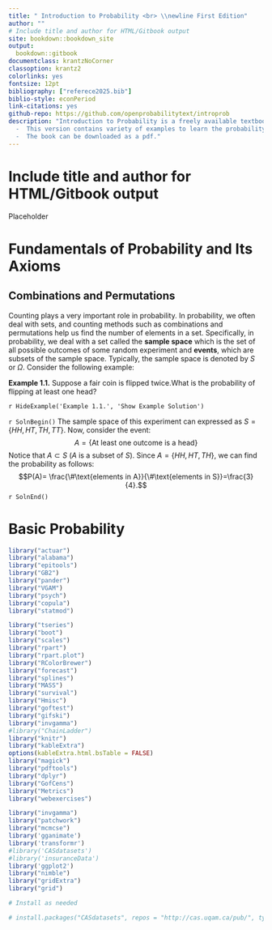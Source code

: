```yaml
--- 
title: " Introduction to Probability <br> \\newline First Edition"
author: ""
# Include title and author for HTML/Gitbook output
site: bookdown::bookdown_site
output:
  bookdown::gitbook
documentclass: krantzNoCorner
classoption: krantz2
colorlinks: yes
fontsize: 12pt
bibliography: ["referece2025.bib"]
biblio-style: econPeriod
link-citations: yes
github-repo: https://github.com/openprobabilitytext/introprob
description: "Introduction to Probability is a freely available textbook for MATH350 students.
  -  This version contains variety of examples to learn the probability concepts in your own phase.
  -  The book can be downloaded as a pdf."
---
```


# Include title and author for HTML/Gitbook output

Placeholder



<!--chapter:end:index.Rmd-->

# Fundamentals of Probability and Its Axioms

## Combinations and Permutations
Counting plays a very important role in probability. In probability, we often deal with sets, and counting methods such as combinations and permutations help us find the number of elements in a set. Specifically, in probability, we deal with a set called the **sample space** which is the set of all possible outcomes of some random experiment and **events**, which are subsets of the sample space. Typically, the sample space is denoted by $S$ or $\Omega.$ Consider the following example:

**Example 1.1.**
Suppose a fair coin is flipped twice.What is the probability of flipping at least one head?


`r HideExample('Example 1.1.', 'Show Example Solution')`

`r SolnBegin()` The sample space of this experiment can expressed as $S=\{HH,HT,TH,TT\}$. Now, consider the event:
$$A=\{\text{At least one outcome is a head}\}$$
Notice that $A\subset S$ ($A$ is a subset of $S$). Since $A=\{HH,HT,TH\},$ we can find the probability as follows:
$$P(A)= \frac{\#\text{elements in A}}{\#\text{elements in S}}=\frac{3}{4}.$$
`r SolnEnd()`

</div>

<!--chapter:end:02-counting.Rmd-->

# Basic Probability

<!--chapter:end:03-basics.Rmd-->




<!--chapter:end:Glossary.Rmd-->


```r
library("actuar")
library("alabama")
library("epitools")
library("GB2")
library("pander")
library("VGAM")
library("psych")
library("copula")
library("statmod")

library("tseries")
library("boot")
library("scales")
library("rpart")
library("rpart.plot")
library("RColorBrewer")
library("forecast")
library("splines")
library("MASS")
library("survival")
library("Hmisc")
library("goftest")
library("gifski")
library("invgamma")
#library("ChainLadder")
library("knitr")
library("kableExtra")
options(kableExtra.html.bsTable = FALSE)
library("magick")
library("pdftools")
library("dplyr")
library("GofCens")
library("Metrics")
library("webexercises")

library("invgamma")
library("patchwork")
library("mcmcse")
library('gganimate')
library('transformr')
#library('CASdatasets')
#library('insuranceData')
library('ggplot2')
library("nimble")
library("gridExtra")
library("grid")

# Install as needed

# install.packages("CASdatasets", repos = "http://cas.uqam.ca/pub/", type="source")


```

<!--chapter:end:Packages.Rmd-->




<!--chapter:end:PdfOutput.Rmd-->

